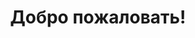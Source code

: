 ---
title: Добро пожаловать!
description: Главная страница.
template: splash
hero:
  tagline: Congrats on setting up a new Starlight project!
  image:
    file: ../../assets/houston.webp
  actions:
    - text: Переход к главному разделу
      link: /common-info/getting-started/
      icon: right-arrow
      variant: primary
    - text: Открыть профиль GitHub
      link: https://github.com/vdbogdanov
      icon: external
---
